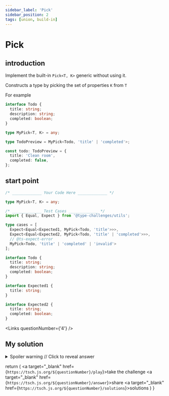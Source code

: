 ```yaml
---
sidebar_label: 'Pick'
sidebar_position: 2
tags: [union, build-in]
---
```


# Pick

## introduction

Implement the built-in `Pick<T, K>` generic without using it.

Constructs a type by picking the set of properties `K` from `T`

For example

```ts twoslash
interface Todo {
  title: string;
  description: string;
  completed: boolean;
}

type MyPick<T, K> = any;

type TodoPreview = MyPick<Todo, 'title' | 'completed'>;

const todo: TodoPreview = {
  title: 'Clean room',
  completed: false,
};
```

## start point

```ts
/* _____________ Your Code Here _____________ */

type MyPick<T, K> = any;

/* _____________ Test Cases _____________ */
import { Equal, Expect } from '@type-challenges/utils';

type cases = [
  Expect<Equal<Expected1, MyPick<Todo, 'title'>>>,
  Expect<Equal<Expected2, MyPick<Todo, 'title' | 'completed'>>>,
  // @ts-expect-error
  MyPick<Todo, 'title' | 'completed' | 'invalid'>
];

interface Todo {
  title: string;
  description: string;
  completed: boolean;
}

interface Expected1 {
  title: string;
}

interface Expected2 {
  title: string;
  completed: boolean;
}
```

<Links questionNumber={'4'} />

## My solution

<details>

  <summary>Spoiler warning // Click to reveal answer</summary>

```ts twoslash
type MyPick<T, K extends keyof T> = {
  [Key in K]: T[Key];
};
```

</details>

return (
<span className="badge-links">
<a target="\_blank" href={`https://tsch.js.org/${questionNumber}/play`}>take the challenge</a>
<a target="\_blank" href={`https://tsch.js.org/${questionNumber}/answer`}>share</a>
<a target="\_blank" href={`https://tsch.js.org/${questionNumber}/solutions`}>solutions</a>
</span>
)
}
